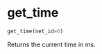 # get_time { #ANNarchy.core.Global.get_time }

```python
get_time(net_id=0)
```

Returns the current time in ms.
